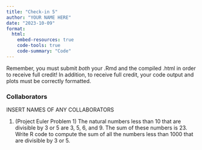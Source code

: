 ```yaml
---
title: "Check-in 5"
author: "YOUR NAME HERE"
date: "2023-10-09"
format: 
  html:
    embed-resources: true
    code-tools: true
    code-summary: "Code"
---
```


Remember, you must submit *both* your .Rmd and the compiled .html in order to receive full credit! In addition, to receive full credit, your code output and plots must be correctly formatted.

### Collaborators

INSERT NAMES OF ANY COLLABORATORS

1. (Project Euler Problem 1) The natural numbers less than 10 that are divisible by 3 or 5 are 3, 5, 6, and 9. The sum of these numbers is 23. Write R code to compute the sum of all the numbers less than 1000 that are divisible by 3 or 5.

